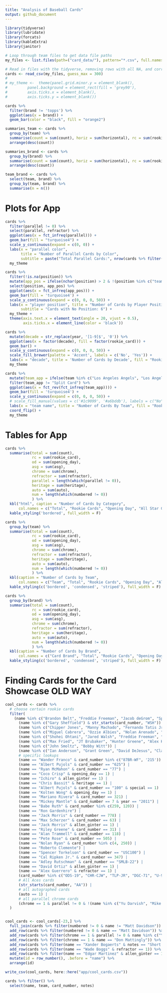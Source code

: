 ```yaml
---
title: "Analysis of Baseball Cards"
output: github_document
---
```


```r
library(tidyverse)
library(lubridate)
library(forcats)
library(kableExtra)
library(janitor)
```

```r
# Loop through team files to get data file paths
my_files <- list.files(path=("card_data/"), pattern="*.csv", full.names = TRUE)

# Read in files with the tidyverse, removing rows with all NA, and correcting a typo
cards <- read_csv(my_files, guess_max = 300)
# 
# my_theme <-  theme(panel.grid.minor.y = element_blank(),
#         panel.background = element_rect(fill = 'grey90'),
#         axis.ticks.x = element_blank(),
#         axis.ticks.y = element_blank())
```

```r
cards %>% 
  filter(brand != 'topps') %>%
  ggplot(aes(x = brand)) +
  geom_bar(color = "black", fill = "orange2")
```

```r
summaries_team <- cards %>% 
  group_by(team) %>% 
  summarise(count = sum(count), horiz = sum(horizontal), rc = sum(rookie_card), od = sum(opening_day), asg = sum(asg), special = sum(special)) %>% 
  arrange(desc(count))
```

```r
summaries_brand <- cards %>% 
  group_by(brand) %>% 
  summarise(count = sum(count), horiz = sum(horizontal), rc = sum(rookie_card), od = sum(opening_day), asg = sum(asg), special = sum(special)) %>% 
  arrange(desc(count))
```

```r
team_brand <- cards %>% 
  select(team, brand) %>% 
  group_by(team, brand) %>% 
  summarise(n = n())
```






# Plots for App

```r
cards %>% 
  filter(parallel != 0) %>% 
  select(parallel, refractor) %>% 
  ggplot(aes(x = fct_infreq(parallel))) +
  geom_bar(fill = "turquoise4") +
  scale_y_continuous(expand = c(0, 0)) +
  labs(x = "parallel color",
       title = "Number of Parallel Cards by Color",
       subtitle = paste("Total Parallel Cards:", nrow(cards %>% filter(parallel != 0)))) +
  my_theme
```

```r
cards %>% 
  filter(!is.na(position)) %>% 
  mutate(app_pos = ifelse(nchar(position) > 2 & !(position %in% c("team", "split", "coach", "manager", "mascot", "stadium")), 'multiple', position)) %>% 
  select(position, app_pos) %>% 
  ggplot(aes(x = fct_infreq(app_pos))) +
  geom_bar(fill = 'turquoise4') +
  scale_y_continuous(expand = c(0, 0, 0, 50)) +
  labs(x = "player position", title = "Number of Cards by Player Position",
       subtitle = "Cards with No Position: 6") +
  my_theme +
  theme(axis.text.x = element_text(angle = 20, vjust = 0.5),
        axis.ticks.x = element_line(color = 'black'))

```

```r
cards %>% 
  mutate(decade = str_replace(year, '[1-9]$', '0')) %>% 
  ggplot(aes(x = factor(decade), fill = factor(rookie_card))) +
  geom_bar() +
  scale_y_continuous(expand = c(0, 0, 0, 50)) +
  scale_fill_brewer(palette = 'Accent', labels = c('No', 'Yes')) +
  labs(x = "decade", title = 'Number of Cards by Decade', fill = "Rookie Card") +
  my_theme
```

```r
cards %>% 
  mutate(team_app = ifelse(team %in% c("Los Angeles Angels", "Los Angeles Angels of Anaheim", "California Angels"), "Angels (all versions)", team)) %>% 
  filter(team_app != "Split Card") %>% 
  ggplot(aes(x = fct_rev(fct_infreq(team_app)))) +
  geom_bar(fill = 'turquoise4') +
  scale_y_continuous(expand = c(0, 0, 0, 50)) +
  # scale_fill_manual(values = c('#1c9099', '#a6bddb'), labels = c("No", "Yes")) +
  labs(x = "team name", title = "Number of Cards By Team", fill = "Rookie Card") +
  coord_flip() +
  my_theme
```



# Tables for App


```r
cards %>% 
  summarise(total = sum(count),
            rc = sum(rookie_card),
            od = sum(opening_day),
            asg = sum(asg),
            chrome = sum(chrome),
            refractor = sum(refractor),
            parallel = length(which(parallel != 0)),
            heritage = sum(heritage),
            auto = sum(auto),
            num = length(which(numbered != 0))
            ) %>% 
  kbl("html", caption = "Number of Cards by Category",
      col.names = c("Total", "Rookie Cards", "Opening Day", "All Star Game", "Chrome", "Refractor", "Parallel", "Heritage", "Autograph", "Numbered")) %>% 
  kable_styling('bordered', full_width = F)
```

```r
cards %>% 
  group_by(team) %>% 
  summarise(total = sum(count),
            rc = sum(rookie_card),
            od = sum(opening_day),
            asg = sum(asg),
            chrome = sum(chrome),
            refractor = sum(refractor),
            heritage = sum(heritage),
            auto = sum(auto),
            num = length(which(numbered != 0))
            ) %>% 
  kbl(caption = "Number of Cards by Team",
      col.names = c("Team", "Total", "Rookie Cards", "Opening Day", "All Star Game", "Chrome", "Refractor", "Heritage", "Autograph", "Numbered")) %>%
  kable_styling(c('bordered', 'condensed', 'striped'), full_width = F)
```

```r
cards %>% 
  group_by(brand) %>% 
  summarise(total = sum(count),
            rc = sum(rookie_card),
            od = sum(opening_day),
            asg = sum(asg),
            chrome = sum(chrome),
            refractor = sum(refractor),
            heritage = sum(heritage),
            auto = sum(auto),
            num = length(which(numbered != 0))
            ) %>% 
  kbl(caption = "Number of Cards by Brand",
      col.names = c("Card Brand", "Total", "Rookie Cards", "Opening Day", "All Star Game", "Chrome", "Refractor", "Heritage", "Autograph", "Numbered")) %>%
  kable_styling(c('bordered', 'condensed', 'striped'), full_width = F)
```


# Finding Cards for the Card Showcase OLD WAY


```r
cool_cards <- cards %>% 
  # choose certain rookie cards
  filter(
    (name %in% c("Brandon Belt", "Freddie Freeman", "Jacob deGrom", "Spencer Strider", "Michael Harris II", "Taijuan Walker", "Jesus Luzardo", "D.P. May", "Jazz Chisholm Jr.", "Chris Sale", "Jose Abreu", "Masahiro Tanaka", "Steven Matz", "Noah Syndergaard", "Amed Rosario", "Travis d'Arnaud", "Andres Gimenez", "Spencer Turnbull", "Justin Verlander", "Ke'Bryan Hayes", "Aroldis Chapman", "Johnny Cueto", "Ian Desmond", "Joe Ryan", "Mookie Betts", "Xander Bogaerts", "Nick Castellanos") & rookie_card == 1 & !str_starts(card_number, "DET")) |
      (name %in% c("Gary Sheffield") & str_starts(card_number, "WSH")) |
      (name %in% c("Chipper Jones", "Manny Machado", "Fernando Tatis Jr.", "Aaron Judge", "Javier Baez", "Carlos Correa", "George Brett", "Wade Boggs") & imitation == "1987") |
      (name %in% c("Miguel Cabrera", "Ozzie Albies", "Nolan Arenado", "Max Scherzer", "Joey Votto", "Trevor Story") & imitation == "1988") | 
      (name %in% c("Shohei Ohtani", "Jared Walsh", "Freddie Freeman", "Dansby Swanson", "Ronald Acuna Jr.", "Nick Castellanos", "Justin Morneau", "Kris Bryant", "Vladimir Guerrero", "Fernando Tatis Jr.", "Tony Gwynn", "Dylan Cease", "Albert Pujols", "Masahiro Tanaka", "Giancarlo Stanton", "Yogi Berra", "Jacob deGrom", "Jose Altuve", "Zack Greinke", "Max Scherzer", "Joe Mauer", "Cal Ripken Jr.", "Dylan Bundy", "Dustin Pedroia", "J.D. Martinez", "David Ortiz") & chrome == 1) |
      (name %in% c("Max Fried", "JT Brubaker", "Hunter Greene", "Alex Kirilloff", "Teoscar Hernandez", "Lourdes Gurriel Jr.") & heritage == 1) |
      (name %in% c("John Smoltz", "Bobby Witt")) |
      (name %in% c("Ian Anderson", "Grant Green", "David DeJesus", "Clayton Kershaw", "Noah Syndergaard", "Daniel Hudson", "Tommy Pham", "Jake Burger", "Avisail Garcia", "Kelly Johnson", "Jeurys Familia", "Jacob deGrom", "Max Scherzer", "Miguel Cabrera", "Gregory Soto", "Chris Heisey", "Josh Willingham", "Manny Machado", "Mike Moustakas", "Wade Davis", "Lorenzo Cain", "Jake Peavy", "Clay Buchholz", "Randal Grichuk") & parallel != 0) |
      # specific lookups
      (name == "Wander Franco" & card_number %in% c("87BR-WF", '215')) |
      (name == "Albert Pujols" & card_number == "625") |
      (name == "Ryan McMahon" & card_number == "77") |
      (name == "Coco Crisp" & opening_day == 1) |
      (name == "Ichiro" & allen_ginter == 1) |
      (name == "Chris Bassit" & heritage == 1) |
      (name == "Albert Pujols" & card_number == "100" & special == 1) |
      (name == "Kolten Wong" & opening_day == 1) |
      (name == "Mariano Rivera" & card_number == 321) |
      (name == "Mickey Mantle" & card_number == 7 & year == "2011") |
      (name == "Babe Ruth" & card_number %in% c(259, 120)) |
      (name == "Ron Gardenhire") |
      (name == "Jack Morris" & card_number == 778) |
      (name == "Max Scherzer" & card_number == 63) |
      (name == "Jack Morris" & allen_ginter == 1) |
      (name == "Riley Greene" & card_number == 31) |
      (name == "Alan Trammell" & card_number == 118) |
      (name == "Pete Rose" & card_number == 505) |
      (name == "Nolan Ryan" & card_number %in% c(4, 250)) |
      (name == "Roberto Clemente") |
      (name == "Spencer Torkelson" & card_number == "USC100") |
      (name == "Cal Ripken Jr." & card_number == 347) |
      (name == "Adley Rutschman" & card_number == "SMLB-22") |
      (name == "David Ortiz" & allen_ginter == 1) |
      (name == "Alex Guerrero" & refractor == 1) |
      (card_number %in% c("ODS-19", "CHR-CJW", "TLP-JR", "DGC-71", "U-95", "CH-7", "CCR-GS", "TM-96", "TM-DW", "ODS-2", "PM-CM", "IC-VE", "BO-11", "ODS-10", "HH-13", "TM-11", "ODS-11")) |
      # All Aces cards
      (str_starts(card_number, "AA")) |
      # all autographed cards
      (auto == 1) |
      # all parallel chrome cards
      (chrome == 1 & parallel != 0 & !(name %in% c("Yu Darvish", "Mike Piazza")))
  )


cool_cards <- cool_cards[-23,] %>% 
  full_join(cards %>% filter(numbered != 0 & name != "Matt Davidson")) %>% 
  add_row(cards %>% filter(numbered != 0 & name == "Matt Davidson")) %>% 
  add_row(cards %>% filter(chrome == 1 & parallel != 0 & name %in% c("Yu Darvish", "Mike Piazza"))) %>% 
  add_row(cards %>% filter(chrome == 1 & name == "Don Mattingly")) %>% 
  add_row(cards %>% filter(name == "Xander Bogaerts" & notes == "Short Print")) %>% 
  add_row(cards %>% filter(name == "Wade Boggs" & refractor == 1)) %>% 
  add_row(cards %>% filter(name == "Edgar Martinez" & allen_ginter == 1)) %>% 
  mutate(id = row_number(), .before = "name") %>% 
  arrange(id)

write_csv(cool_cards, here::here("app/cool_cards.csv"))
```

```r
cards %>% filter() %>% 
  select(name, team, card_number, notes)
```


```r



```















